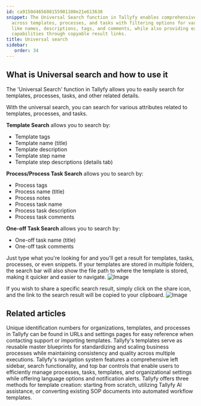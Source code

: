 ```yaml
---
id: ca9150d465608155901100e21e613630
snippet: The Universal Search function in Tallyfy enables comprehensive searching
  across templates, processes, and tasks with filtering options for various attributes
  like names, descriptions, tags, and comments, while also providing easy sharing
  capabilities through copyable result links.
title: Universal search
sidebar:
   order: 34
---
```


## What is Universal search and how to use it

The 'Universal Search' function in Tallyfy allows you to easily search for templates, processes, tasks, and other related details.

With the universal search, you can search for various attributes related to templates, processes, and tasks.

**Template Search** allows you to search by:

- Template tags
- Template name (title)
- Template description
- Template step name
- Template step descriptions (details tab)

**Process/Process Task Search** allows you to search by:

- Process tags
- Process name (title)
- Process notes
- Process task name
- Process task description
- Process task comments

**One-off Task Search** allows you to search by:

- One-off task name (title)
- One-off task comments

Just type what you're looking for and you'll get a result for templates, tasks, processes, or even snippets. If your templates are stored in multiple folders, the search bar will also show the file path to where the template is stored, making it quicker and easier to navigate.
![Image](https://screenshots.tallyfy.com/tallyfy%2Fpro%2Fdesktop-light-search-bar-results.png)

If you wish to share a specific search result, simply click on the share icon, and the link to the search result will be copied to your clipboard.
![Image](https://screenshots.tallyfy.com/tallyfy%2Fpro%2Fdesktop-light-copy-search-result-link.png)


## Related articles
<CardGrid>
<LinkTitleCard header="<b>Miscellaneous > Find your Tallyfy IDs</b>" href="/products/pro/miscellaneous/how-to-find-your-tallyfy-ids/" > Unique identification numbers for organizations, templates, and processes in Tallyfy can be found in URLs and settings pages for easy reference when contacting support or importing templates. </LinkTitleCard>
<LinkTitleCard header="<b>Documenting > Templates</b>" href="/products/pro/documenting/templates/" > Tallyfy's templates serve as reusable master blueprints for standardizing and scaling business processes while maintaining consistency and quality across multiple executions. </LinkTitleCard>
<LinkTitleCard header="<b>Tutorials > Navigate Tallyfy</b>" href="/products/pro/tutorials/navigate-tallyfy/" > Tallyfy's navigation system features a comprehensive left sidebar, search functionality, and top bar controls that enable users to efficiently manage processes, tasks, templates, and organizational settings while offering language options and notification alerts. </LinkTitleCard>
<LinkTitleCard header="<b>Templates > Create a template</b>" href="/products/pro/documenting/templates/create-template/" > Tallyfy offers three methods for template creation: starting from scratch, utilizing Tallyfy AI assistance, or converting existing SOP documents into automated workflow templates. </LinkTitleCard>
</CardGrid>